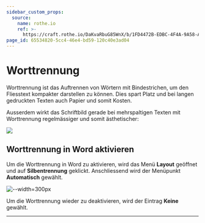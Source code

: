 ```yaml
---
sidebar_custom_props:
  source:
    name: rothe.io
    ref: >-
      https://craft.rothe.io/DaKvaRbuG85WnX/b/1FD4472B-EDBC-4F4A-9A58-A7B2235D6A7A/2.6-%E2%80%94-Worttrennung
page_id: 65534820-5cc4-46e4-bd59-120c40e3ad04
---
```


# Worttrennung

Worttrennung ist das Auftrennen von Wörtern mit Bindestrichen, um den Fliesstext kompakter darstellen zu können. Dies spart Platz und bei langen gedruckten Texten auch Papier und somit Kosten.

Ausserdem wirkt das Schriftbild gerade bei mehrspaltigen Texten mit Worttrennung regelmässiger und somit ästhetischer:

![](img/hyphenation.png)

## Worttrennung in Word aktivieren
Um die Worttrennung in Word zu aktivieren, wird das Menü __Layout__ geöffnet und auf __Silbentrennung__ geklickt. Anschliessend wird der Menüpunkt __Automatisch__ gewählt.

![--width=300px](img/word-hyphenation.png)

Um die Worttrennung wieder zu deaktivieren, wird der Eintrag __Keine__ gewählt.

---
